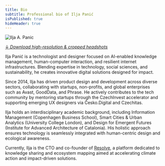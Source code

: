 ```yaml
---
title: Bio
subtitle: Professional bio of Ilja Panić
isPublished: true
hideHeader: true
---
```


![Ilja A. Panic](/images/iljapanic-full.jpg)

[↓ *Download high-resolution & cropped headshots*](/files/iljapanic-headshot.zip)


Ilja Panić is a technologist and designer focused on AI-enabled knowledge management, human-computer interaction, and resilient internet infrastructures. Blending expertise in technology, social sciences, and sustainability, he creates innovative digital solutions designed for impact.

Since 2014, Ilja has driven product design and development across diverse sectors, collaborating with startups, non-profits, and global enterprises such as Avast, GoodData, and Phrase. He actively contributes to the tech community by mentoring startups through the CzechInvest accelerator and supporting emerging UX designers via Česko.Digital and Czechitas.

Ilja holds an interdisciplinary academic background, including Information Management (Copenhagen Business School), Smart Cities & Urban Analytics (University College London), and Design for Emergent Futures (Institute for Advanced Architecture of Catalonia). His holistic approach ensures technology is seamlessly integrated with human-centric design and ecological awareness.

Currently, Ilja is the CTO and co-founder of [Resolve](https://resolve.global), a platform dedicated to knowledge sharing and ecosystem mapping aimed at accelerating climate action and impact-driven solutions.

